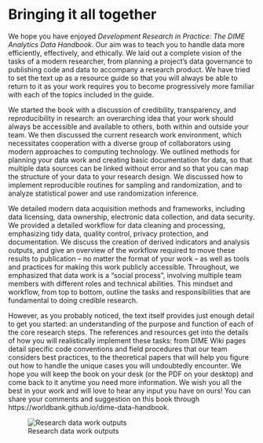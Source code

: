 # Bringing it all together {-}

We hope you have enjoyed *Development Research in Practice: The DIME Analytics Data Handbook*.
Our aim was to teach you to handle data more efficiently, effectively, and ethically.
We laid out a complete vision of the tasks of a modern researcher,
from planning a project's data governance to publishing code and data
to accompany a research product.
We have tried to set the text up as a resource guide
so that you will always be able to return to it
as your work requires you to become progressively more familiar
with each of the topics included in the guide.

We started the book with a discussion of
credibility, transparency, and reproducibility in research:
an overarching idea that your work should always be
accessible and available to others, both within and outside your team.
We then discussed the current research work environment,
which necessitates cooperation with a diverse group of collaborators
using modern approaches to computing technology.
We outlined methods for planning your data work
and creating basic documentation for data,
so that multiple data sources can be linked without error
and so that you can map the structure of your data
to your research design.
We discussed how to implement reproducible routines for sampling and randomization,
and to analyze statistical power and use randomization inference.

We detailed modern data acquisition methods and frameworks,
including data licensing, data ownership,
electronic data collection, and data security.
We provided a detailed workflow for data cleaning and processing,
emphasizing tidy data, quality control, privacy protection, and documentation.
We discuss the creation of derived indicators and analysis outputs,
and give an overview of the workflow required to move these results
to publication -- no matter the format of your work --
as well as tools and practices for making this work publicly accessible.
Throughout, we emphasized that data work is a "social process",
involving multiple team members with different roles and technical abilities.
This mindset and workflow, from top to bottom,
outline the tasks and responsibilities
that are fundamental to doing credible research.

However, as you probably noticed, the text itself provides
just enough detail to get you started:
an understanding of the purpose and function of each of the core research steps.
The references and resources get into the details
of how you will realistically implement these tasks:
from DIME Wiki pages detail specific code conventions
and field procedures that our team considers best practices,
to the theoretical papers that will help you figure out
how to handle the unique cases you will undoubtedly encounter.
We hope you will keep the book on your desk
(or the PDF on your desktop)
and come back to it anytime you need more information.
We wish you all the best in your work
and will love to hear any input you have on ours!
You can share your comments and suggestion on this book through
https://worldbank.github.io/dime-data-handbook.

![Research data work outputs](diagrams/Conclusion.png)
